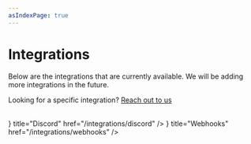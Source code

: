 ```yaml
---
asIndexPage: true
---
```



# Integrations

Below are the integrations that are currently available. We will be adding more integrations in the future. 

Looking for a specific integration? [Reach out to us](/#social-links)

<br />

<Cards>
    <Cards.Card
        icon={<SiDiscord />}
        title="Discord"
        href="/integrations/discord"
    />
    <Cards.Card
        icon={<WebhookIcon />}
        title="Webhooks"
        href="/integrations/webhooks"
    />
</Cards>
